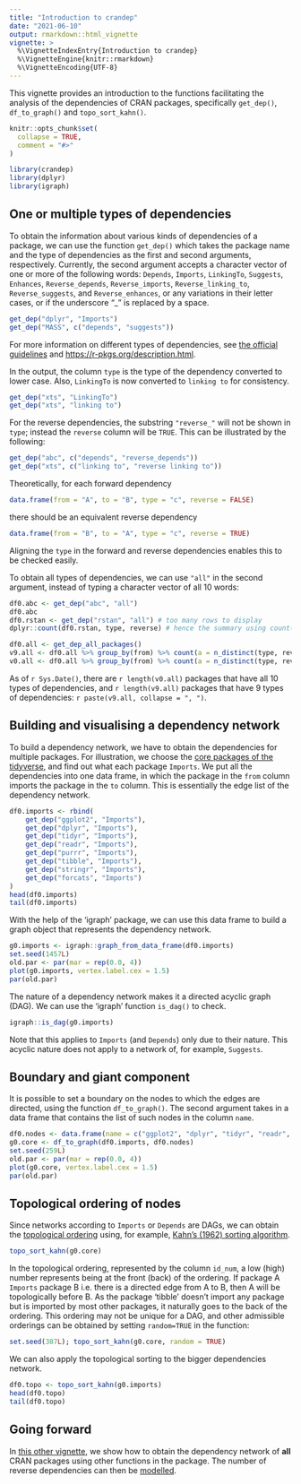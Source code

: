 ```yaml
---
title: "Introduction to crandep"
date: "2021-06-10"
output: rmarkdown::html_vignette
vignette: >
  %\VignetteIndexEntry{Introduction to crandep}
  %\VignetteEngine{knitr::rmarkdown}
  %\VignetteEncoding{UTF-8}
---
```


This vignette provides an introduction to the functions facilitating the analysis of the dependencies of CRAN packages, specifically `get_dep()`, `df_to_graph()` and `topo_sort_kahn()`.

```r
knitr::opts_chunk$set(
  collapse = TRUE,
  comment = "#>"
)
```

```r
library(crandep)
library(dplyr)
library(igraph)
```





## One or multiple types of dependencies
To obtain the information about various kinds of dependencies of a package, we can use the function `get_dep()` which takes the package name and the type of dependencies as the first and second arguments, respectively. Currently, the second argument accepts a character vector of one or more of the following words: `Depends`, `Imports`, `LinkingTo`, `Suggests`, `Enhances`, `Reverse_depends`, `Reverse_imports`, `Reverse_linking_to`, `Reverse_suggests`, and `Reverse_enhances`, or any variations in their letter cases, or if the underscore "_" is replaced by a space.

```r
get_dep("dplyr", "Imports")
get_dep("MASS", c("depends", "suggests"))
```

For more information on different types of dependencies, see [the official guidelines](https://cran.r-project.org/doc/manuals/r-release/R-exts.html#Package-Dependencies) and [https://r-pkgs.org/description.html](https://r-pkgs.org/description.html).

In the output, the column `type` is the type of the dependency converted to lower case. Also, `LinkingTo` is now converted to `linking to` for consistency.

```r
get_dep("xts", "LinkingTo")
get_dep("xts", "linking to")
```

For the reverse dependencies, the substring `"reverse_"` will not be shown in `type`; instead the `reverse` column will be `TRUE`. This can be illustrated by the following:

```r
get_dep("abc", c("depends", "reverse_depends"))
get_dep("xts", c("linking to", "reverse linking to"))
```
Theoretically, for each forward dependency
```r
data.frame(from = "A", to = "B", type = "c", reverse = FALSE)
```
there should be an equivalent reverse dependency
```r
data.frame(from = "B", to = "A", type = "c", reverse = TRUE)
```
Aligning the `type` in the forward and reverse dependencies enables this to be checked easily.

To obtain all types of dependencies, we can use `"all"` in the second argument, instead of typing a character vector of all 10 words:

```r
df0.abc <- get_dep("abc", "all")
df0.abc
df0.rstan <- get_dep("rstan", "all") # too many rows to display
dplyr::count(df0.rstan, type, reverse) # hence the summary using count()
```

```r
df0.all <- get_dep_all_packages()
v9.all <- df0.all %>% group_by(from) %>% count(a = n_distinct(type, reverse)) %>% filter(a == 9L) %>% "[["("from")
v0.all <- df0.all %>% group_by(from) %>% count(a = n_distinct(type, reverse)) %>% filter(a == 10L) %>% "[["("from")
```

As of `r Sys.Date()`, there are `r length(v0.all)` packages that have all 10 types of dependencies, and `r length(v9.all)` packages that have 9 types of dependencies: `r paste(v9.all, collapse = ", ")`.





## Building and visualising a dependency network
To build a dependency network, we have to obtain the dependencies for multiple packages. For illustration, we choose the [core packages of the tidyverse](https://www.tidyverse.org/packages/), and find out what each package `Imports`. We put all the dependencies into one data frame, in which the package in the `from` column imports the package in the `to` column. This is essentially the edge list of the dependency network.

```r
df0.imports <- rbind(
    get_dep("ggplot2", "Imports"),
    get_dep("dplyr", "Imports"),
    get_dep("tidyr", "Imports"),
    get_dep("readr", "Imports"),
    get_dep("purrr", "Imports"),
    get_dep("tibble", "Imports"),
    get_dep("stringr", "Imports"),
    get_dep("forcats", "Imports")
)
head(df0.imports)
tail(df0.imports)
```

With the help of the 'igraph' package, we can use this data frame to build a graph object that represents the dependency network.

```r
g0.imports <- igraph::graph_from_data_frame(df0.imports)
set.seed(1457L)
old.par <- par(mar = rep(0.0, 4))
plot(g0.imports, vertex.label.cex = 1.5)
par(old.par)
```

The nature of a dependency network makes it a directed acyclic graph (DAG). We can use the 'igraph' function `is_dag()` to check.

```r
igraph::is_dag(g0.imports)
```

Note that this applies to `Imports` (and `Depends`) only due to their nature. This acyclic nature does not apply to a network of, for example, `Suggests`.





## Boundary and giant component
It is possible to set a boundary on the nodes to which the edges are directed, using the function `df_to_graph()`. The second argument takes in a data frame that contains the list of such nodes in the column `name`.
```r
df0.nodes <- data.frame(name = c("ggplot2", "dplyr", "tidyr", "readr", "purrr", "tibble", "stringr", "forcats"), stringsAsFactors = FALSE)
g0.core <- df_to_graph(df0.imports, df0.nodes)
set.seed(259L)
old.par <- par(mar = rep(0.0, 4))
plot(g0.core, vertex.label.cex = 1.5)
par(old.par)
```





## Topological ordering of nodes
Since networks according to `Imports` or `Depends` are DAGs, we can obtain the [topological ordering](https://en.wikipedia.org/wiki/Topological_sorting) using, for example, [Kahn's (1962) sorting algorithm](https://doi.org/10.1145/368996.369025).

```r
topo_sort_kahn(g0.core)
```
In the topological ordering, represented by the column `id_num`, a low (high) number represents being at the front (back) of the ordering. If package A `Imports` package B i.e. there is a directed edge from A to B, then A will be topologically before B. As the package 'tibble' doesn't import any package but is imported by most other packages, it naturally goes to the back of the ordering. This ordering may not be unique for a DAG, and other admissible orderings can be obtained by setting `random=TRUE` in the function:
```r
set.seed(387L); topo_sort_kahn(g0.core, random = TRUE)
```
We can also apply the topological sorting to the bigger dependencies network.
```r
df0.topo <- topo_sort_kahn(g0.imports)
head(df0.topo)
tail(df0.topo)
```





## Going forward
In [this other vignette](cran.html), we show how to obtain the dependency network of **all** CRAN packages using other functions in the package. The number of reverse dependencies can then be [modelled](degree.html).
